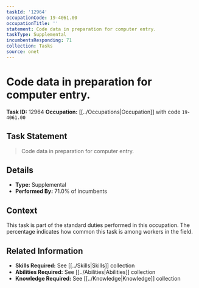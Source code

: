 ```yaml
---
taskId: '12964'
occupationCode: 19-4061.00
occupationTitle: ''
statement: Code data in preparation for computer entry.
taskType: Supplemental
incumbentsResponding: 71
collection: Tasks
source: onet
---
```

# Code data in preparation for computer entry.

**Task ID:** 12964
**Occupation:** [[../Occupations|Occupation]] with code `19-4061.00`

## Task Statement

> Code data in preparation for computer entry.

## Details

- **Type:** Supplemental
- **Performed By:** 71.0% of incumbents

## Context

This task is part of the standard duties performed in this occupation. The percentage indicates how common this task is among workers in the field.

## Related Information

- **Skills Required:** See [[../Skills|Skills]] collection
- **Abilities Required:** See [[../Abilities|Abilities]] collection
- **Knowledge Required:** See [[../Knowledge|Knowledge]] collection
